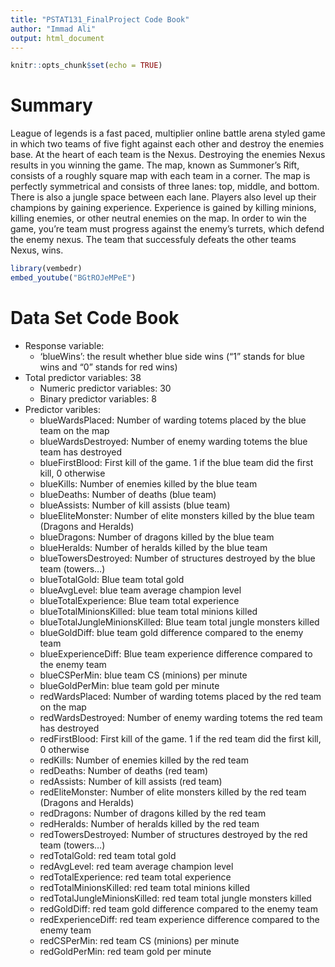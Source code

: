 ```yaml
---
title: "PSTAT131_FinalProject Code Book"
author: "Immad Ali"
output: html_document
---
```


```r
knitr::opts_chunk$set(echo = TRUE)
```

# Summary

League of legends is a fast paced, multiplier online battle arena styled game in which two teams of five fight against each other and destroy the enemies base. At the heart of each team is the Nexus. Destroying the enemies Nexus results in you winning the game. The map, known as Summoner's Rift, consists of a roughly square map with each team in a corner. The map is perfectly symmetrical and consists of three lanes: top, middle, and bottom. There is also a jungle space between each lane. Players also level up their champions by gaining experience. Experience is gained by killing minions, killing enemies, or other neutral enemies on the map. In order to win the game, you're team must progress against the enemy's turrets, which defend the enemy nexus. The team that successfuly defeats the other teams Nexus, wins. 

```r
library(vembedr)
embed_youtube("BGtROJeMPeE")
```


# Data Set Code Book
  - Response variable: 
    - ‘blueWins’: the result whether blue side wins ("1" stands for blue wins and "0" stands for red wins)
  - Total predictor variables: 38
    - Numeric predictor variables: 30
    - Binary  predictor variables: 8
  - Predictor varibles:
    - blueWardsPlaced: Number of warding totems placed by the blue team                         on the map
    - blueWardsDestroyed: Number of enemy warding totems the blue team                             has destroyed
    - blueFirstBlood: First kill of the game. 1 if the blue team did the                       first kill, 0 otherwise
    - blueKills: Number of enemies killed by the blue team
    - blueDeaths: Number of deaths (blue team)
    - blueAssists: Number of kill assists (blue team)
    - blueEliteMonster: Number of elite monsters killed by the blue team                         (Dragons and Heralds)
    - blueDragons: Number of dragons killed by the blue team
    - blueHeralds: Number of heralds killed by the blue team
    - blueTowersDestroyed: Number of structures destroyed by the blue                               team (towers...)
    - blueTotalGold: Blue team total gold
    - blueAvgLevel: blue team average champion level
    - blueTotalExperience: Blue team total experience
    - blueTotalMinionsKilled: blue team total minions killed
    - blueTotalJungleMinionsKilled: Blue team total jungle monsters                                          killed
    - blueGoldDiff: blue team gold difference compared to the enemy team
    - blueExperienceDiff: Blue team experience difference compared to the                           enemy team
    - blueCSPerMin: blue team CS (minions) per minute
    - blueGoldPerMin: blue team gold per minute
    - redWardsPlaced: Number of warding totems placed by the red team on                       the map
    - redWardsDestroyed: Number of enemy warding totems the red team                              has destroyed
    - redFirstBlood: First kill of the game. 1 if the red team did the                        first kill, 0 otherwise
    - redKills: Number of enemies killed by the red team
    - redDeaths: Number of deaths (red team)
    - redAssists: Number of kill assists (red team)
    - redEliteMonster: Number of elite monsters killed by the red team                          (Dragons and Heralds)
    - redDragons: Number of dragons killed by the red team
    - redHeralds: Number of heralds killed by the red team
    - redTowersDestroyed: Number of structures destroyed by the red                                team (towers...)
    - redTotalGold: red team total gold
    - redAvgLevel: red team average champion level
    - redTotalExperience: red team total experience
    - redTotalMinionsKilled: red team total minions killed
    - redTotalJungleMinionsKilled: red team total jungle monsters                                           killed
    - redGoldDiff: red team gold difference compared to the enemy team
    - redExperienceDiff: red team experience difference compared to the                           enemy team
    - redCSPerMin: red team CS (minions) per minute
    - redGoldPerMin: red team gold per minute
    